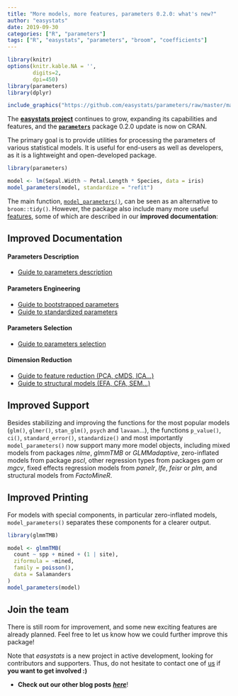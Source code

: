 ```yaml
---
title: "More models, more features, parameters 0.2.0: what's new?"
author: "easystats"
date: 2019-09-30
categories: ["R", "parameters"]
tags: ["R", "easystats", "parameters", "broom", "coefficients"]
---
```



```r
library(knitr)
options(knitr.kable.NA = '',
        digits=2,
        dpi=450)
library(parameters)
library(dplyr)
```


```r
include_graphics("https://github.com/easystats/parameters/raw/master/man/figures/figure1.png")
```


The [**easystats project**](https://github.com/easystats) continues to grow, expanding its capabilities and features, and the [**`parameters`**](https://github.com/easystats/parameters) package 0.2.0 update is now on CRAN.


The primary goal is to provide utilities for processing the parameters of various statistical models. It is useful for end-users as well as developers, as it is a lightweight and open-developed package.

```r
library(parameters)

model <- lm(Sepal.Width ~ Petal.Length * Species, data = iris)
model_parameters(model, standardize = "refit")
```

The main function, [`model_parameters()`](https://easystats.github.io/parameters/articles/model_parameters.html), can be seen as an alternative to `broom::tidy()`. However, the package also include many more useful [features](https://easystats.github.io/parameters/reference/index.html), some of which are described in our **improved documentation**:

## Improved Documentation

#### Parameters Description

- [Guide to parameters description](https://easystats.github.io/parameters/articles/model_parameters.html)

#### Parameters Engineering

- [Guide to bootstrapped parameters](https://easystats.github.io/parameters/articles/bootstrapping.html)
- [Guide to standardized parameters](https://easystats.github.io/parameters/articles/standardization.html)

#### Parameters Selection

- [Guide to parameters selection](https://easystats.github.io/parameters/articles/parameters_selection.html)

#### Dimension Reduction

- [Guide to feature reduction (PCA, cMDS, ICA...)](https://easystats.github.io/parameters/articles/parameters_reduction.html)
- [Guide to structural models (EFA, CFA, SEM...)](https://easystats.github.io/parameters/articles/efa_cfa.html)


## Improved Support

Besides stabilizing and improving the functions for the most popular models (`glm()`, `glmer()`, `stan_glm()`, `psych` and `lavaan`...), the functions `p_value()`, `ci()`, `standard_error()`, `standardize()` and most importantly `model_parameters()` now support many more model objects, including mixed models from packages *nlme*, *glmmTMB* or *GLMMadaptive*, zero-inflated models from package *pscl*, other regression types from packages *gam* or *mgcv*, fixed effects regression models from *panelr*, *lfe*, *feisr* or *plm*, and structural models from *FactoMineR*.

## Improved Printing

For models with special components, in particular zero-inflated models, `model_parameters()` separates these components for a clearer output.

```r
library(glmmTMB)

model <- glmmTMB(
  count ~ spp + mined + (1 | site),
  ziformula = ~mined,
  family = poisson(),
  data = Salamanders
)
model_parameters(model)
```

## Join the team

There is still room for improvement, and some new exciting features are already planned. Feel free to let us know how we could further improve this package!

Note that *easystats* is a new project in active development, looking for contributors and supporters. Thus, do not hesitate to contact one of [us](https://github.com/orgs/easystats/people) if **you want to get involved :)**

- **Check out our other blog posts** [***here***](https://easystats.github.io/blog/posts/)!
